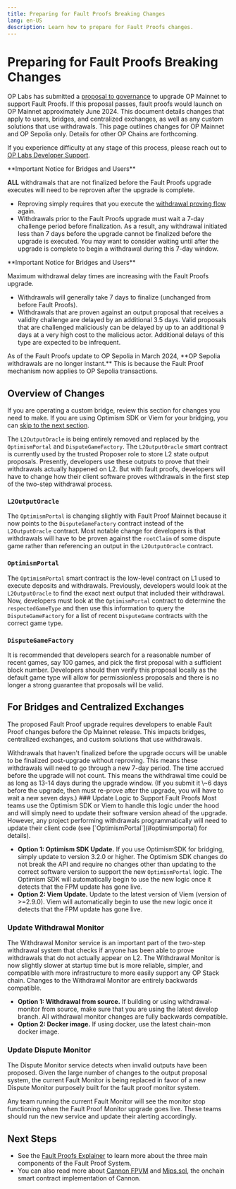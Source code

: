 ```yaml
---
title: Preparing for Fault Proofs Breaking Changes
lang: en-US
description: Learn how to prepare for Fault Proofs changes.
---
```



# Preparing for Fault Proofs Breaking Changes

OP Labs has submitted a [proposal to governance](https://gov.optimism.io/t/upgrade-proposal-fault-proofs/8161) to upgrade OP Mainnet to support Fault Proofs. If this proposal passes, fault proofs would launch on OP Mainnet approximately June 2024. This document details changes that apply to users, bridges, and centralized exchanges, as well as any custom solutions that use withdrawals. This page outlines changes for OP Mainnet and OP Sepolia only. Details for other OP Chains are forthcoming.

If you experience difficulty at any stage of this process, please reach out to [OP Labs Developer Support](https://github.com/ethereum-optimism/developers/discussions).

<Callout type="error">
 **Important Notice for Bridges and Users**

**ALL** withdrawals that are not finalized before the Fault Proofs upgrade executes will need to be reproven after the upgrade is complete.

  *   Reproving simply requires that you execute the [withdrawal proving flow](https://docs.optimism.io/stack/rollup/withdrawal-flow) again.
  *   Withdrawals prior to the Fault Proofs upgrade must wait a 7-day challenge period before finalization. As a result, any withdrawal initiated less than 7 days before the upgrade cannot be finalized before the upgrade is executed. You may want to consider waiting until after the upgrade is complete to begin a withdrawal during this 7-day window.
</Callout>

<Callout type="warning">
  **Important Notice for Bridges and Users**
  
  Maximum withdrawal delay times are increasing with the Fault Proofs upgrade.
  *   Withdrawals will generally take 7 days to finalize (unchanged from before Fault Proofs).
  *   Withdrawals that are proven against an output proposal that receives a validity challenge are delayed by an additional 3.5 days. Valid proposals that are challenged maliciously can be delayed by up to an additional 9 days at a very high cost to the malicious actor. Additional delays of this type are expected to be infrequent.
</Callout>

<Callout type="warning">
  As of the Fault Proofs update to OP Sepolia in March 2024, **OP Sepolia withdrawals are no longer instant.** This is because the Fault Proof mechanism now applies to OP Sepolia transactions.
</Callout>

## Overview of Changes

If you are operating a custom bridge, review this section for changes you need to make. If you are using Optimism SDK or Viem for your bridging, you can [skip to the next section](#for-bridges-and-centralized-exchanges).

The `L2OutputOracle` is being entirely removed and replaced by the `OptimismPortal` and `DisputeGameFactory`. The `L2OutputOracle` smart contract is currently used by the trusted Proposer role to store L2 state output proposals.
Presently, developers use these outputs to prove that their withdrawals actually happened on L2. But with fault proofs, developers will have to change how their client software proves withdrawals in the first step of the two-step withdrawal process.

### `L2OutputOracle`

The `OptimismPortal` is changing slightly with Fault Proof Mainnet because it now points to the `DisputeGameFactory` contract instead of the `L2OutputOracle` contract.
Most notable change for developers is that withdrawals will have to be proven against the `rootClaim` of some dispute game rather than referencing an output in the `L2OutputOracle` contract.

### `OptimismPortal`

The `OptimismPortal` smart contract is the low-level contract on L1 used to execute deposits and withdrawals.
Previously, developers would look at the `L2OutputOracle` to find the exact next output that included their withdrawal.
Now, developers must look at the `OptimismPortal` contract to determine the `respectedGameType` and then use this information to query the `DisputeGameFactory` for a list of recent `DisputeGame` contracts with the correct game type.

### `DisputeGameFactory`

It is recommended that developers search for a reasonable number of recent games, say 100 games, and pick the first proposal with a sufficient block number.
Developers should then verify this proposal locally as the default game type will allow for permissionless proposals and there is no longer a strong guarantee that proposals will be valid.

## For Bridges and Centralized Exchanges

The proposed Fault Proof upgrade requires developers to enable Fault Proof changes before the Op Mainnet release. This impacts bridges, centralized exchanges, and custom solutions that use withdrawals.

<Callout type="error">
  Withdrawals that haven't finalized before the upgrade occurs will be unable to be finalized post-upgrade without reproving. This means these withdrawals will need to go through a new 7-day period. The time accrued before the upgrade will not count.
  This means the withdrawal time could be as long as 13-14 days during the upgrade window. (If you submit it \~6 days before the upgrade, then must re-prove after the upgrade, you will have to wait a new seven days.)
</Callout>

<Steps>
  ### Update Logic to Support Fault Proofs

  <Callout type="info">
    Most teams use the Optimism SDK or Viem to handle this logic under the hood and will simply need to update their software version ahead of the upgrade. However, any project performing withdrawals programmatically will need to update their client code (see [`OptimismPortal`](#optimismportal) for details).
  </Callout>

  *   **Option 1: Optimism SDK Update.** If you use OptimismSDK for bridging, simply update to version 3.2.0 or higher.
      The Optimism SDK changes do not break the API and require no changes other than updating to the correct software version to support the new `OptimismPortal` logic. The Optimism SDK will automatically begin to use the new logic once it detects that the FPM update has gone live.
  *   **Option 2: Viem Update.** Update to the latest version of Viem (version of >=2.9.0). Viem will automatically begin to use the new logic once it detects that the FPM update has gone live.

  ### Update Withdrawal Monitor

  The Withdrawal Monitor service is an important part of the two-step withdrawal system that checks if anyone has been able to prove withdrawals that do not actually appear on L2.
  The Withdrawal Monitor is now slightly slower at startup time but is more reliable, simpler, and compatible with more infrastructure to more easily support any OP Stack chain.
  Changes to the Withdrawal Monitor are entirely backwards compatible.

  *   **Option 1: Withdrawal from source.** If building or using withdrawal-monitor from source, make sure that you are using the latest develop branch. All withdrawal monitor changes are fully backwards compatible.
  *   **Option 2: Docker image.** If using docker, use the latest chain-mon docker image.

  ### Update Dispute Monitor

  The Dispute Monitor service detects when invalid outputs have been proposed. Given the large number of changes to the output proposal system, the current Fault Monitor is being replaced in favor of a new Dispute Monitor purposely built for the fault proof monitor system.

  <Callout type="warning">
    Any team running the current Fault Monitor will see the monitor stop functioning when the Fault Proof Monitor upgrade goes live. These teams should run the new service and update their alerting accordingly.
  </Callout>
</Steps>

## Next Steps

*   See the [Fault Proofs Explainer](/stack/fault-proofs/explainer) to learn more about the three main components of the Fault Proof System.
*   You can also read more about [Cannon FPVM](/stack/fault-proofs/cannon) and [Mips.sol](/stack/fault-proofs/mips), the onchain smart contract implementation of Cannon.
